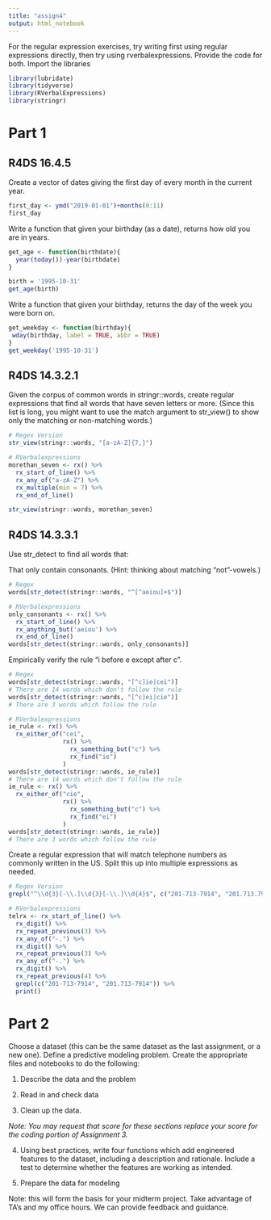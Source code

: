 ```yaml
---
title: "assign4"
output: html_notebook
---
```



For the regular expression exercises, try writing first using regular expressions directly, then try using rverbalexpressions. Provide the code for both. 
Import the libraries
```r
library(lubridate)
library(tidyverse)
library(RVerbalExpressions)
library(stringr)
```
# Part 1

## R4DS 16.4.5

Create a vector of dates giving the first day of every month in the current year. 
```r
first_day <- ymd("2019-01-01")+months(0:11)
first_day
```

Write a function that given your birthday (as a date), returns how old you are in years.
```r
get_age <- function(birthdate){
  year(today())-year(birthdate)
}
```

```r
birth = '1995-10-31'
get_age(birth)
```

Write a function that given your birthday, returns the day of the week you were born on. 
```r
get_weekday <- function(birthday){
 wday(birthday, label = TRUE, abbr = TRUE)
}
get_weekday('1995-10-31')
```

## R4DS 14.3.2.1

Given the corpus of common words in stringr::words, create regular expressions that find all words that have seven letters or more. (Since this list is long, you might want to use the match argument to str_view() to show only the matching or non-matching words.)
```r
# Regex Version
str_view(stringr::words, "[a-zA-Z]{7,}")
```
```r
# RVerbalexpressions
morethan_seven <- rx() %>% 
  rx_start_of_line() %>% 
  rx_any_of("a-zA-Z") %>% 
  rx_multiple(min = 7) %>% 
  rx_end_of_line()

str_view(stringr::words, morethan_seven)
```

## R4DS 14.3.3.1

Use str_detect to find all words that:

That only contain consonants. (Hint: thinking about matching “not”-vowels.)
```r
# Regex
words[str_detect(stringr::words, "^[^aeiou]+$")]
```
```r
# RVerbalexpressions
only_consonants <- rx() %>% 
  rx_start_of_line() %>% 
  rx_anything_but('aeiou') %>% 
  rx_end_of_line()
words[str_detect(stringr::words, only_consonants)]
```

Empirically verify the rule “i before e except after c”.
```r
# Regex
words[str_detect(stringr::words, "[^c]ie|cei")]
# There are 14 words which don't follow the rule
words[str_detect(stringr::words, "[^c]ei|cie")]
# There are 3 words which follow the rule
```
```r
# RVerbalexpressions
ie_rule <- rx() %>% 
  rx_either_of("cei", 
               rx() %>% 
                 rx_something_but("c") %>% 
                 rx_find("ie")
               )
words[str_detect(stringr::words, ie_rule)]
# There are 14 words which don't follow the rule
ie_rule <- rx() %>% 
  rx_either_of("cie", 
               rx() %>% 
                 rx_something_but("c") %>% 
                 rx_find("ei")
               )
words[str_detect(stringr::words, ie_rule)]
# There are 3 words which follow the rule
```

Create a regular expression that will match telephone numbers as commonly written in the US. Split this up into multiple expressions as needed.
```r
# Regex Version
grepl("^\\d{3}[-\\.]\\d{3}[-\\.]\\d{4}$", c("201-713-7914", "201.713.7914"))
```
```r
# RVerbalexpressions
telrx <- rx_start_of_line() %>% 
  rx_digit() %>% 
  rx_repeat_previous(3) %>% 
  rx_any_of("-.") %>% 
  rx_digit() %>% 
  rx_repeat_previous(3) %>%
  rx_any_of("-.") %>% 
  rx_digit() %>% 
  rx_repeat_previous(4) %>% 
  grepl(c("201-713-7914", "201.713-7914")) %>% 
  print()
```

# Part 2
Choose a dataset (this can be the same dataset as the last assignment, or a new one). Define a predictive modeling problem. Create the appropriate files and notebooks to do the following:

1. Describe the data and the problem

2. Read in and check data

2. Clean up the data. 

*Note: You may request that score for these sections replace your score for the coding portion of Assignment 3.*

4. Using best practices, write four functions which add engineered features to the dataset, including a description and rationale. Include a test to determine whether the features are working as intended. 

5. Prepare the data for modeling

Note: this will form the basis for your midterm project. Take advantage of TA's and my office hours. We can provide feedback and guidance. 

